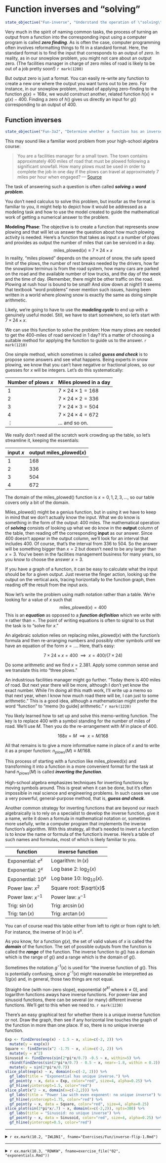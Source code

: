 # Function inverses and "solving"

::: {.objectives}
```r
state_objective("Fun-inverse", "Understand the operation of \"solving\" a function and be able to translate this into \"zero-finding\".")
```
:::

Very much in the spirit of naming common tasks, the process of turning an output from a function into the corresponding input using a computer program is called ***zero finding***. As is often the case, computer programming often involves reformatting things to fit in a standard format. Here, the standard format is to find the input that corresponds to an output of *zero*. In reality, as in our snowplow problem, you might not care about an output zero. (The facilities manager in charge of zero miles of road is likely to be out of a job pretty soon!)  `r mark(1200)`

But output zero is just a format. You can easily re-write any function to create a new one where the output you want turns out to be zero. For instance, in our snowplow problem, instead of applying zero-finding to the function $g(x) = 168 x$, we would construct another, related function $h(x) \equiv g(x) - 400$. Finding a zero of $h()$ gives us directly an input for $g()$ corresponding to an output of 400.

## Function inverses

::: {.objectives}
```r
state_objective("Fun-3a2", "Determine whether a function has an inverse.  Know that exponential and logarithmic functions are inverses and that the inverse of a power-law function is another power-law function.")
```
:::



This may sound like a familiar word problem from your high-school algebra course:

> You are a facilities manager for a small town. The town contains
approximately 400 miles of road that must be plowed following a significant snowfall. How many plows must be used in order to complete the job in one day if the plows can travel at approximately 7 miles per hour when engaged? --- [Source](https://www.ams.org/notices/201005/rtx100500608p.pdf)

The task of answering such a question is often called ***solving*** a ***word problem***. 

You don't need calculus to solve this problem, but insofar as the format is familiar to you, it might help to depict how it would be addressed as a modeling task and how to use the model created to guide the mathematical work of getting a numerical answer to the problem.

**Modeling Phase**: The objective is to create a function that represents snow plowing and that will let us answer the question about how much plowing activity is needed. Here's a function that takes as input $x$ a number of plows and provides as output the number of miles that can be serviced in a day.
$$\mbox{miles_plowed}(x) \equiv 7 \times 24 \times x$$
In reality, "miles plowed" depends on the amount of snow, the safe speed limit of the plows, the number of rest breaks needed by the drivers, how far the snowplow terminus is from the road system, how many cars are parked on the road and the available number of tow trucks, and the day of the week and the time of day. (Remember, there might be other traffic on the road. Plowing at rush hour is bound to be small! And slow down at night!) It seems that textbook "word problems" never mention such issues, having been written in a world where plowing snow is exactly the same as doing simple arithmetic.

Likely, we're going to have to use the ***modeling cycle*** to end up with a genuinely useful model. Still, we have to start somewhere, so let's start with $7 \times 24 \times x$.


We can use this function to solve the problem: How many plows are needed to get the 400-miles of road serviced in 1 day? It's a matter of choosing a suitable method for applying the function to guide us to the answer.  `r mark(1210)`

One simple method, which sometimes is called ***guess and check*** is to propose some answers and see what happens. Being experts in snow plowing, we know that you can't have negative or fractional plows, so our guesses for $x$ will be integers. Let's do this systematically:

Number of plows $x$ | Miles plowed in a day
--------------------|----------------------
1 | $7 \times 24 \times 1 = 168$
2 | $7 \times 24 \times 2 = 336$
3 | $7 \times 24 \times 3 = 504$
4 | $7 \times 24 \times 4 = 672$
$\vdots$ | ... and so on.

We really don't need all the scratch work crowding up the table, so let's streamline it, keeping the essentials:

input $x$ | output $\mbox{miles_plowed}(x)$
----------|----------
1 | 168
2 | 336
3 | 504
4 | 672

The domain of the miles_plowed() function is $x = 0, 1, 2, 3, \ldots$, so our table covers only a bit of the domain.

Miles_plowed() might be a genius function, but in using it we have to keep in mind that we don't actually know the input. What we do know is something in the form of the output: 400 miles. The mathematical operation of ***solving*** consists of looking up what we do know in the **output** column of the table, then reading off the corresponding **input** as our answer. Since 400 doesn't appear in the output column, we'll look for an interval that includes 400. Of course, that's the interval from 336 to 504. So the answer will be something bigger than $x=2$ but doesn't need to be any larger than $x=3$. You've been in the facilities management business for many years, so you know to choose the answer $x=3$.

If you have a graph of a function, it can be easy to calculate what the input should be for a given output. Just reverse the finger action, looking up the output on the vertical axis, tracing horizontally to the function graph, then reading off the result from the input axis. 

Now let's write the problem using math notation rather than a table. We're looking for a value of $x$ such that $$\mbox{miles_plowed}(x) = 400$$ This is an ***equation*** as opposed to a ***function definition*** which we write with $\equiv$ rather than $=$. The point of writing equations is often to signal to us that the task is to "solve for $x$." 

An algebraic solution relies on replacing miles_plowed($x$) with the function's formula and then re-arranging numbers and possibly other symbols until we have an equation of the form $x = \ldots$. Here, that's easy:

$$7 \times 24 \times x = 400\ \ \implies\ \ x = 400/(7\times 24)$$ 

Do some arithmetic and we find $x = 2.381$. Apply some common sense and we translate this into "three plows."

An industrious facilities manager might go further. "Today there is 400 miles of road. But next year there will be more, although I don't yet know the exact number. While I'm doing all this math work, I'll write up a memo so that next year, when I know how much road there will be, I can just to some arithmetic." This is a good idea, although a mathematician might prefer the word "function" to "memo [to guide] arithmetic."  `r mark(1220)`

You likely learned how to set up and solve this memo-writing function. The key is to replace 400 with a symbol standing for the number of miles of road. We'll use $M$. Then you do the re-arrangement with $M$ in place of 400.

$$168 x = M\ \ \implies\ \ x = M/168$$ 

All that remains is to give a more informative name in place of $x$ and to write it as a proper function: $n_{plows}(M) \equiv M/168$.

This process of starting with a function like $\mbox{miles_plowed(x)}$ and transforming it into a function in a more convenient format for the task at hand $n_{plows}(M)$ is called ***inverting the function***.

High-school algebra emphasizes techniques for inverting functions by moving symbols around. This is great when it can be done, but it's often impossible in real science and engineering problems. In such cases we use a very powerful, general-purpose method, that is, ***guess and check***.

Another common strategy for inverting functions that are beyond our reach algebraically is to rely on a specialist to develop the inverse function, give it a name, write it down a formula in mathematical notation or, sometimes more usefully, write a computer program that implements the inverse function's algorithm. With this strategy, all that's needed to invert a function is to know the name or formula of the function's inverse. Here's a table of such names and formulas, most of which is likely familiar to you. 

function | inverse function
---------|------------------
Exponential: $e^x$ | Logarithm: $\ln(x)$
Exponential: $2^x$ | Log base 2: $\log_2(x)$
Exponential: $10^x$ | Log base 10: $\log_{10}(x)$.
Power law: $x^2$  | Square root: $\sqrt{x}$
Power law: $x^{-1}$ | Power law: $x^{-1}$
Trig: $\sin(x)$  | Trig: $\arcsin(x)$
Trig: $\tan(x)$  | Trig: $\arctan(x)$

You can of course read this table either from left to right or from right to left. For instance, the inverse of $\ln(x)$ is $e^x$.

As you know, for a function $g(x)$, the set of valid values of $x$ is called the ***domain*** of the function. The set of possible outputs from the function is called the ***range*** of the function. The inverse function to $g()$ has a domain which is the range of $g()$ and a range which is the domain of $g()$.

Sometimes the notation $g^{-1}(x)$ is used for "the inverse function of $g()$. This is potentially confusing, since $g^{-1}(x)$ might reasonable be interpretted as $1/g(x)$ and, in general, those two things are not equal. 

Straight-line (with non-zero slope), exponential ($e^{kt}$ where $k\neq 0$), and logarithm functions aways have inverse functions. For power-law and sinusoid functions, there can be several (or many) different inverse functions. We'll get to this when we need to.  `r mark(1230)`

There's an easy graphical test for whether there is a unique inverse function or not. Draw the graph, then see if any horizontal line touches the graph of the function in more than one place. If so, there is no unique inverse function.

```r
Exp <- findZeros(exp(x) - 1.5 ~ x, xlim=c(-2, 2)) %>%
  mutate(y = exp(x))
Square <- findZeros(x^2 -1.75 ~ x, xlim=c(-2, 2)) %>%
  mutate(y = x^2)
Sinusoid <- findZeros(sin(2*pi*x/0.7) -0.5 ~ x, within=5) %>%
  rbind(findZeros(sin(2*pi*x/0.7) - 0.5 ~ x, near=-1.8, within = 0.2)) %>%
  mutate(y = sin(2*pi*x/0.7))
slice_plot(exp(x) ~ x, domain(x=c(-2, 2))) %>%
  gf_labs(title = "Exponential has unique inverse.") %>%
  gf_point(y ~ x, data = Exp, color="red", size=4, alpha=0.25) %>%
  gf_hline(yintercept=1.5, color="red")
slice_plot(x^2 ~ x, domain(x=c(-2,2))) %>%
  gf_labs(title = "Power law with even exponent: no unique inverse") %>%
  gf_hline(yintercept=1.75, color="red") %>%
  gf_point(y ~ x, data = Square, color="red", size=4, alpha=0.25)
slice_plot(sin(2*pi*x/.7) ~ x, domain(x=c(-2,2)), npts=300) %>%
  gf_labs(title = "Sinusoid: no unique inverse") %>%
  gf_point(y ~ x, data = Sinusoid, color="red", size=4, alpha=0.25) %>%
  gf_hline(yintercept=0.5, color="red")
```

-----

<!-- the "What 3 words?" problem from Fall 2020
```exercise
```
`r knitr::knit_child(exercise_file("02", "invertible.Rmd"))`
-->

<details>
<summary>`r ex.mark(10.2, "IWLDN1", fname="Exercises/Fun/inverse-flip-1.Rmd")` </summary>
`r MC_counter$reset()` `r knitr::knit_child("Exercises/Fun/inverse-flip-1.Rmd")`
</details>

-----


<details>
<summary>`r ex.mark(10.3, "RDWKW", fname=exercise_file("02", "exponentials.Rmd"))`</summary>
`r MC_counter$reset()`
`r knitr::knit_child(exercise_file("02", "exponentials.Rmd"))`
</details>
